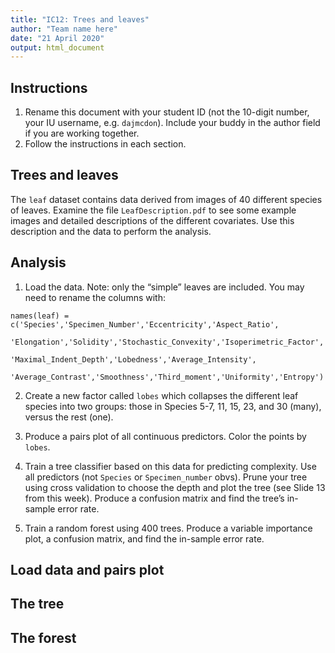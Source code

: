 ```yaml
---
title: "IC12: Trees and leaves"
author: "Team name here"
date: "21 April 2020"
output: html_document
---
```


## Instructions

1. Rename this document with your student ID (not the 10-digit number, your IU username, e.g. `dajmcdon`). Include your buddy in the author field if you are working together.
2. Follow the instructions in each section.

## Trees and leaves

The `leaf` dataset contains data derived from images of 40 different species of leaves. Examine the file `LeafDescription.pdf` to see some example images and detailed descriptions of the different covariates. Use this description and the data to perform the analysis.

## Analysis

1. Load the data. Note: only the "simple" leaves are included. You may need to rename the columns with: 
```
names(leaf) = c('Species','Specimen_Number','Eccentricity','Aspect_Ratio',
                'Elongation','Solidity','Stochastic_Convexity','Isoperimetric_Factor',
                'Maximal_Indent_Depth','Lobedness','Average_Intensity',
                'Average_Contrast','Smoothness','Third_moment','Uniformity','Entropy')
```
2. Create a new factor called `lobes` which collapses the different leaf species into two groups: those in Species 5-7, 11, 15, 23, and 30 (many), versus the rest (one). 
3. Produce a pairs plot of all continuous predictors. Color the points by `lobes`.


4. Train a tree classifier based on this data for predicting complexity. Use all predictors (not `Species` or `Specimen_number` obvs). Prune your tree using cross validation to choose the depth and plot the tree (see Slide 13 from this week). Produce a confusion matrix and find the tree's in-sample error rate.
5. Train a random forest using 400 trees. Produce a variable importance plot, a confusion matrix, and find the in-sample error rate.

## Load data and pairs plot


## The tree

## The forest